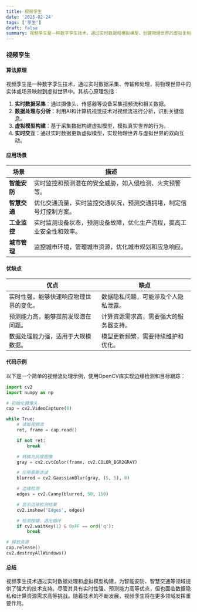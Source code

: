 ```yaml
---
title: 视频孪生
date: '2025-02-24'
tags: ['孪生']
draft: false
summary: 视频孪生是一种数字孪生技术，通过实时数据和模拟模型，创建物理世界的虚拟复制品，广泛应用于智能安防、智慧交通等领域。
---
```


### 视频孪生

#### 算法原理

视频孪生是一种数字孪生技术，通过实时数据采集、传输和处理，将物理世界中的实体或场景映射到虚拟世界中。其核心原理包括：

1. **实时数据采集**：通过摄像头、传感器等设备采集视频流和相关数据。
2. **数据处理与分析**：利用AI和计算机视觉技术对视频流进行分析，识别关键信息。
3. **虚拟模型构建**：基于采集数据构建虚拟模型，模拟真实世界的行为。
4. **实时交互**：通过实时数据更新虚拟模型，实现物理世界与虚拟世界的双向互动。

#### 应用场景

| **场景**     | **描述**                                                             |
| ------------ | -------------------------------------------------------------------- |
| **智能安防** | 实时监控和预测潜在的安全威胁，如入侵检测、火灾预警等。               |
| **智慧交通** | 优化交通流量，实时监控交通状况，预测交通拥堵，制定信号灯控制方案。   |
| **工业监控** | 实时监测设备状态，预测设备故障，优化生产流程，提高工业安全性和效率。 |
| **城市管理** | 监控城市环境，管理城市资源，优化城市规划和应急响应。                 |

#### 优缺点

| **优点**                               | **缺点**                               |
| -------------------------------------- | -------------------------------------- |
| 实时性强，能够快速响应物理世界的变化。 | 数据隐私问题，可能涉及个人隐私泄露。   |
| 预测能力高，能够提前发现潜在问题。     | 计算资源需求高，需要强大的服务器支持。 |
| 数据处理能力强，适用于大规模数据。     | 模型更新频繁，需要持续维护和优化。     |

#### 代码示例

以下是一个简单的视频流处理示例，使用OpenCV库实现边缘检测和目标跟踪：

```python
import cv2
import numpy as np

# 初始化摄像头
cap = cv2.VideoCapture(0)

while True:
    # 读取视频流
    ret, frame = cap.read()

    if not ret:
        break

    # 转换为灰度图像
    gray = cv2.cvtColor(frame, cv2.COLOR_BGR2GRAY)

    # 应用高斯滤波
    blurred = cv2.GaussianBlur(gray, (5, 5), 0)

    # 边缘检测
    edges = cv2.Canny(blurred, 50, 150)

    # 显示边缘检测结果
    cv2.imshow('Edges', edges)

    # 检测按键，退出循环
    if cv2.waitKey(1) & 0xFF == ord('q'):
        break

# 释放资源
cap.release()
cv2.destroyAllWindows()
```

#### 总结

视频孪生技术通过实时数据处理和虚拟模型构建，为智能安防、智慧交通等领域提供了强大的技术支持。尽管其具有实时性强、预测能力高等优点，但也面临数据隐私和计算资源需求高等挑战。随着技术的不断发展，视频孪生将在更多领域发挥重要作用。
